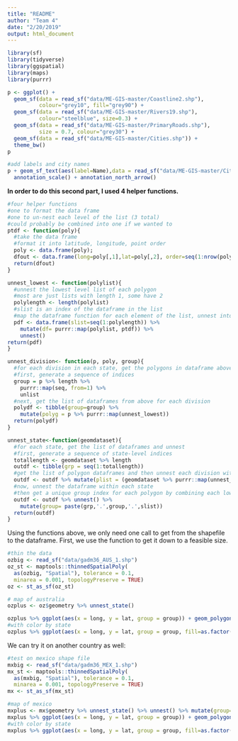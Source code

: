 ```yaml
---
title: "README"
author: "Team 4"
date: "2/20/2019"
output: html_document
---
```


```r
library(sf)
library(tidyverse)
library(ggspatial)
library(maps)
library(purrr)
```



```r
p <- ggplot() +
  geom_sf(data = read_sf("data/ME-GIS-master/Coastline2.shp"), 
          colour="grey10", fill="grey90") +
  geom_sf(data = read_sf("data/ME-GIS-master/Rivers19.shp"), 
          colour="steelblue", size=0.3) +
  geom_sf(data = read_sf("data/ME-GIS-master/PrimaryRoads.shp"), 
          size = 0.7, colour="grey30") +
  geom_sf(data = read_sf("data/ME-GIS-master/Cities.shp")) +
  theme_bw()
p

#add labels and city names
p + geom_sf_text(aes(label=Name),data = read_sf("data/ME-GIS-master/Cities.shp")) +
  annotation_scale() + annotation_north_arrow()
```


**In order to do this second part, I used 4 helper functions.**
```r
#four helper functions
#one to format the data frame
#one to un-nest each level of the list (3 total)
#could probably be combined into one if we wanted to
ptdf <- function(poly){
  #take the data frame
  #format it into latitude, longitude, point order
  poly <- data.frame(poly);
  dfout <- data.frame(long=poly[,1],lat=poly[,2], order=seq(1:nrow(poly)))
  return(dfout)
}

unnest_lowest <- function(polylist){
  #unnest the lowest level list of each polygon
  #most are just lists with length 1, some have 2
  polylength <- length(polylist)
  #slist is an index of the dataframe in the list
  #map the dataframe function for each element of the list, unnest into a dataframe
  pdf <- data.frame(slist=seq(1:polylength)) %>%
    mutate(df= purrr::map(polylist, ptdf)) %>%
    unnest()
return(pdf)
}

unnest_division<- function(p, poly, group){
  #for each division in each state, get the polygons in dataframe above
  #first, generate a sequence of indices
  group = p %>% length %>%
    purrr::map(seq, from=1) %>%
    unlist
  #next, get the list of dataframes from above for each division
  polydf <- tibble(group=group) %>%
    mutate(polyg = p %>% purrr::map(unnest_lowest))
  return(polydf)
}

unnest_state<-function(geomdataset){
  #for each state, get the list of dataframes and unnest
  #first, generate a sequence of state-level indices
  totallength <- geomdataset %>% length
  outdf <- tibble(grp = seq(1:totallength))
  #get the list of polygon dataframes and then unnest each division within the state
  outdf <- outdf %>% mutate(plist = (geomdataset %>% purrr::map(unnest_division) %>% purrr::map(unnest)))
  #now, unnest the dataframe within each state
  #then get a unique group index for each polygon by combining each lower level index
  outdf <- outdf %>% unnest() %>%
    mutate(group= paste(grp,'.',group,'.',slist)) 
  return(outdf)
}
```

Using the functions above, we only need one call to get from the shapefile to the dataframe. First, we use the function to get it down to a feasible size.
```r
#thin the data
ozbig <- read_sf("data/gadm36_AUS_1.shp")
oz_st <- maptools::thinnedSpatialPoly(
  as(ozbig, "Spatial"), tolerance = 0.1, 
  minarea = 0.001, topologyPreserve = TRUE)
oz <- st_as_sf(oz_st)

# map of australia
ozplus <- oz$geometry %>% unnest_state()

ozplus %>% ggplot(aes(x = long, y = lat, group = group)) + geom_polygon()
#with color by state
ozplus %>% ggplot(aes(x = long, y = lat, group = group, fill=as.factor(grp))) + geom_polygon()
```

We can try it on another country as well:
```r
#test on mexico shape file    
mxbig <- read_sf("data/gadm36_MEX_1.shp")
mx_st <- maptools::thinnedSpatialPoly(
  as(mxbig, "Spatial"), tolerance = 0.1, 
  minarea = 0.001, topologyPreserve = TRUE)
mx <- st_as_sf(mx_st)

#map of mexico
mxplus <- mx$geometry %>% unnest_state() %>% unnest() %>% mutate(group= paste(grp,'.',group,'.',slist))
mxplus %>% ggplot(aes(x = long, y = lat, group = group)) + geom_polygon()
#with color by state
mxplus %>% ggplot(aes(x = long, y = lat, group = group, fill=as.factor(grp))) + geom_polygon()
```
